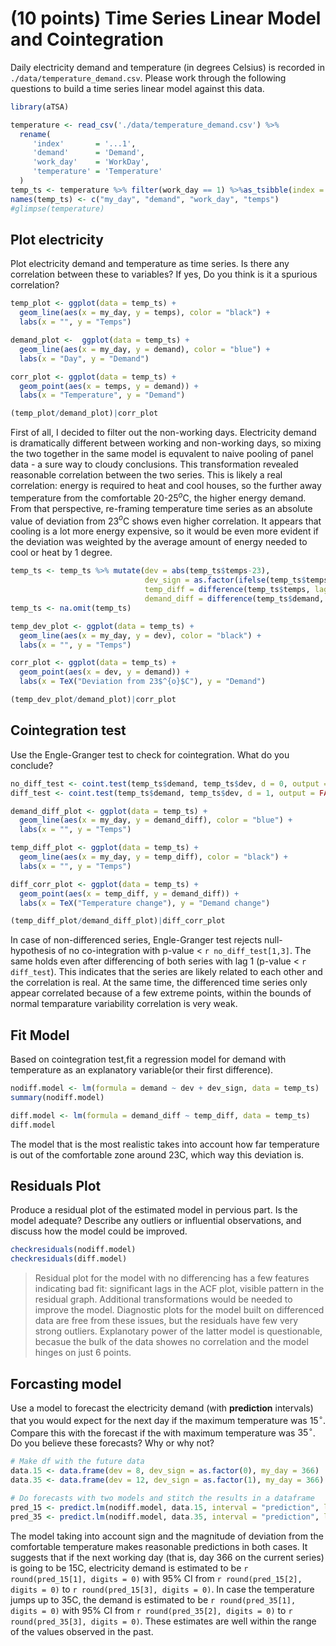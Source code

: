 # (10 points) Time Series Linear Model and Cointegration

Daily electricity demand and temperature (in degrees Celsius) is recorded in `./data/temperature_demand.csv`. Please work through the following questions to build a time series linear model against this data.

```r
library(aTSA)
```

```r
temperature <- read_csv('./data/temperature_demand.csv') %>% 
  rename(
     'index'       = '...1',
     'demand'      = 'Demand', 
     'work_day'    = 'WorkDay',
     'temperature' = 'Temperature'
  )
temp_ts <- temperature %>% filter(work_day == 1) %>%as_tsibble(index = index)
names(temp_ts) <- c("my_day", "demand", "work_day", "temps")
#glimpse(temperature)
```

## Plot electricity

Plot electricity demand and temperature as time series. Is there any correlation between these to variables? If yes, Do you think is it a spurious correlation?

```r

temp_plot <- ggplot(data = temp_ts) + 
  geom_line(aes(x = my_day, y = temps), color = "black") + 
  labs(x = "", y = "Temps")

demand_plot <-  ggplot(data = temp_ts) + 
  geom_line(aes(x = my_day, y = demand), color = "blue") + 
  labs(x = "Day", y = "Demand")

corr_plot <- ggplot(data = temp_ts) + 
  geom_point(aes(x = temps, y = demand)) + 
  labs(x = "Temperature", y = "Demand")

(temp_plot/demand_plot)|corr_plot
```
First of all, I decided to filter out the non-working days. Electricity demand is dramatically different between working and non-working days, so mixing the two together in the same model is equvalent to naive pooling of panel data - a sure way to cloudy conclusions. 
This transformation revealed reasonable correlation between the two series. This is likely a real correlation: energy is required to heat and cool houses, so the further away temperature from the comfortable 20-25$^{o}$C, the higher energy demand. From that perspective, re-framing temperature time series as an absolute value of deviation from 23$^{o}$C shows even higher correlation.  It appears that cooling is a lot more energy expensive, so it would be even more evident if the deviation was weighted by the average amount of energy needed to cool or heat by 1 degree.

```r
temp_ts <- temp_ts %>% mutate(dev = abs(temp_ts$temps-23),
                              dev_sign = as.factor(ifelse(temp_ts$temps > 23, 1, 0)),
                              temp_diff = difference(temp_ts$temps, lag = 1),
                              demand_diff = difference(temp_ts$demand, lag = 1) )
temp_ts <- na.omit(temp_ts)

temp_dev_plot <- ggplot(data = temp_ts) + 
  geom_line(aes(x = my_day, y = dev), color = "black") + 
  labs(x = "", y = "Temps")

corr_plot <- ggplot(data = temp_ts) + 
  geom_point(aes(x = dev, y = demand)) + 
  labs(x = TeX("Deviation from 23$^{o}$C"), y = "Demand")

(temp_dev_plot/demand_plot)|corr_plot
```

## Cointegration test

Use the Engle-Granger test to check for cointegration. What do you conclude? 

```r
no_diff_test <- coint.test(temp_ts$demand, temp_ts$dev, d = 0, output = FALSE)
diff_test <- coint.test(temp_ts$demand, temp_ts$dev, d = 1, output = FALSE)
``` 

```r
demand_diff_plot <- ggplot(data = temp_ts) + 
  geom_line(aes(x = my_day, y = demand_diff), color = "blue") + 
  labs(x = "", y = "Temps")

temp_diff_plot <- ggplot(data = temp_ts) + 
  geom_line(aes(x = my_day, y = temp_diff), color = "black") + 
  labs(x = "", y = "Temps")

diff_corr_plot <- ggplot(data = temp_ts) + 
  geom_point(aes(x = temp_diff, y = demand_diff)) + 
  labs(x = TeX("Temperature change"), y = "Demand change")

(temp_diff_plot/demand_diff_plot)|diff_corr_plot
```

In case of non-differenced series, Engle-Granger test rejects null-hypothesis of no co-integration with p-value < `r no_diff_test[1,3]`. The same holds even after differencing of both series with lag 1 (p-value < `r diff_test`). This indicates that the series are likely related to each other and the correlation is real. At the same time, the differenced time series only appear correlated because of a few extreme points, within the bounds of normal temparature variability correlation is very weak. 

## Fit Model

Based on cointegration test,fit a regression model for demand with temperature as an explanatory variable(or their first difference).

```r

nodiff.model <- lm(formula = demand ~ dev + dev_sign, data = temp_ts)
summary(nodiff.model)

diff.model <- lm(formula = demand_diff ~ temp_diff, data = temp_ts)
diff.model
``` 
The model that is the most realistic takes into account how far temperature is out of the comfortable zone around 23C, which way this deviation is.

## Residuals Plot

Produce a residual plot of the estimated model in pervious part. Is the model adequate? Describe any outliers or influential observations, and discuss how the model could be improved.

```r
checkresiduals(nodiff.model)
checkresiduals(diff.model)
```

> Residual plot for the model with no differencing has a few features indicating bad fit: significant lags in the ACF plot, visible pattern in the residual graph. Additional transformations would be needed to improve the model. Diagnostic plots for the model built on differenced data are free from these issues, but the residuals have few very strong outliers. Explanotary power of the latter model is questionable, becasue the bulk of the data showes no correlation and the model hinges on just 6 points. 

## Forcasting model

Use a model to forecast the electricity demand (with **prediction** intervals) that you would expect for the next day if the maximum temperature was $15^\circ$. Compare this with the forecast if the with maximum temperature was $35^\circ$. Do you believe these forecasts? Why or why not? 
 
```r
# Make df with the future data
data.15 <- data.frame(dev = 8, dev_sign = as.factor(0), my_day = 366)
data.35 <- data.frame(dev = 12, dev_sign = as.factor(1), my_day = 366)

# Do forecasts with two models and stitch the results in a dataframe
pred_15 <- predict.lm(nodiff.model, data.15, interval = "prediction", level = 0.95)
pred_35 <- predict.lm(nodiff.model, data.35, interval = "prediction", level = 0.95)
```

The model taking into account sign and the magnitude of deviation from the comfortable temperature makes reasonable predictions in both cases. It suggests that if the next working day (that is, day 366 on the current series) is going to be 15C, electricity demand is estimated to be `r round(pred_15[1], digits = 0)` with 95% CI from `r round(pred_15[2], digits = 0)` to `r round(pred_15[3], digits = 0)`. In case the temperature jumps up to 35C, the demand is estimated to be `r round(pred_35[1], digits = 0)` with 95% CI from `r round(pred_35[2], digits = 0)` to `r round(pred_35[3], digits = 0)`. These estimates are well within the range of the values observed in the past. 



